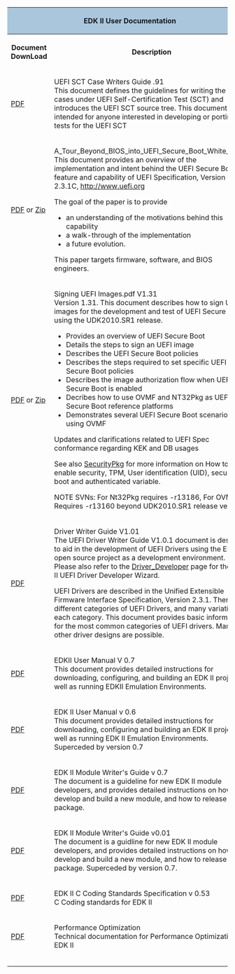
<div class="t_projects">
<table>
<tr><th colspan="4" style="background-color:#a9c6dd">EDK II User Documentation</th></tr>
<tr>
<th>Document DownLoad</th>
<th>Description</th>
</tr>

<tr>
    <td>
[https://sourceforge.net/projects/edk2/files/General%20Documentation/UEFI%20SCT%20Case%20Writers%20Guide_0_91.pdf/download  PDF ]
    </td>

    <td>
UEFI SCT Case Writers Guide .91 <br>
This document defines the guidelines for writing the test cases under UEFI Self-Certification Test (SCT) and introduces the UEFI SCT source tree. This document is intended for anyone interested in developing or porting tests for the UEFI SCT

    </td>
</tr>

<tr>
    <td>
[http://sourceforge.net/projects/edk2/files/General%20Documentation/A_Tour_Beyond_BIOS_into_UEFI_Secure_Boot_White_Paper.pdf/download PDF] or
[http://sourceforge.net/projects/edk2/files/General%20Documentation/A_Tour_Beyond_BIOS_into_UEFI_Secure_Boot_White_Paper.zip/download Zip]

    </td>

    <td>
A_Tour_Beyond_BIOS_into_UEFI_Secure_Boot_White_Paper <br>
This document provides an overview of the implementation and intent behind the UEFI Secure Boot feature and capability of UEFI Specification, Version 2.3.1C, http://www.uefi.org 

The goal of the paper is to provide
*	an understanding of the motivations behind this capability
*	a walk-through of the implementation 
*	a future evolution.

This paper targets firmware, software, and BIOS engineers. 
    </td>
</tr>
<tr>
    <td>
[http://sourceforge.net/projects/edk2/files/General%20Documentation/SigningUefiImages%20-v1dot31.pdf/download PDF ] or
[http://sourceforge.net/projects/edk2/files/General%20Documentation/SigningUefiImages%20-v1dot31.zip/download Zip]

    </td>

    <td>
Signing UEFI Images.pdf V1.31 <br>
Version 1.31. This document describes how to sign UEFI images for the development and test of UEFI Secure Boot using the UDK2010.SR1 release.

*	Provides an overview of UEFI Secure Boot 
*	Details the steps to sign an UEFI image 
*	Describes the UEFI Secure Boot policies 
*	Describes the steps required to set specific UEFI Secure Boot policies 
*	Describes the image authorization flow when UEFI Secure Boot is enabled
*	Decribes how to use OVMF and NT32Pkg as UEFI Secure Boot reference platforms
*	Demonstrates several UEFI Secure Boot scenarios using OVMF
Updates and clarifications related to UEFI Spec conformance regarding KEK and DB usages

See also [[SecurityPkg]] for more information on How to enable security, TPM, User identification (UID), secure boot and authenticated variable.

NOTE SVNs: For Nt32Pkg requires -r13186, For OVMF Requires -r13160 beyond UDK2010.SR1 release version

    </td>
</tr>

<tr>
    <td>
[https://sourceforge.net/projects/edk2/files/EDK%20II%20Releases/Driver_Developer/UEFI%20Driver_Writer_Guide_V1.0.1_120308.pdf/download PDF]
    </td>

    <td>
Driver Writer Guide V1.01 <br>
The UEFI Driver Writer Guide V1.0.1 document is designed to aid in the development of UEFI Drivers using the EDK II open source project as a development environment. Please also refer to the [[Driver_Developer]] page for the EDK II UEFI Driver Developer Wizard.

UEFI Drivers are described in the Unified Extensible Firmware Interface Specification, Version 2.3.1. There are different categories of UEFI Drivers, and many variations of each category. This document provides basic information for the most common categories of UEFI drivers. Many other driver designs are possible.
    </td>
</tr>

<tr>
    <td>
[https://sourceforge.net/projects/edk2/files/General%20Documentation/EDKII_UserManual_0_7.pdf/download PDF]
    </td>

    <td>
EDKII User Manual V 0.7 <br>
This document provides detailed instructions for downloading, configuring, and building an EDK II project as well as running EDKII Emulation Environments.
    </td>
</tr>
<tr>
    <td>
[https://sourceforge.net/projects/edk2/files/General%20Documentation/EDKII%20User%20Manual%20V0.60.pdf/download PDF ]
    </td>
    <td>
EDK II User Manual v 0.6<br>
This document provides detailed instructions for downloading, configuring and building an EDK II project as well as running EDK II Emulation Environments. Superceded by version 0.7

    </td>
</tr>
<tr>
    <td>
[https://sourceforge.net/projects/edk2/files/General%20Documentation/EDKII%20Module%20Writer_s%20Guide_0_7.pdf/download PDF ]
    </td>

    <td>
EDK II Module Writer's Guide v 0.7<br>
The document is a guideline for new EDK II module developers, and provides detailed instructions on how to develop and build a new module, and
how to release with a package.
    </td>
</tr>
<tr>
    <td>
[https://sourceforge.net/projects/edk2/files/General%20Documentation/EDK%20II%20Module%20Writer_s%20Guide_0_01.pdf/download PDF]
    </td>

    <td>
EDK II Module Writer's Guide v0.01<br>
The document is a guidline for new EDK II module developers, and provides detailed instructions on how to develop and build a new module, and
how to release with a package. Superceded by version 0.7.

    </td>
</tr>
<tr>
    <td>
[https://sourceforge.net/projects/edk2/files/General%20Documentation/EDK%20II%20C%20Coding%20Standards%20Specification.pdf/download PDF ]
    </td>

    <td>
EDK II C Coding Standards Specification v 0.53<br>
C Coding standards for EDK II
    </td>
</tr>
<tr>
    <td>
[http://sourceforge.net/projects/edk2/files/Technical%20Information/PerformanceOptimization_1_0.pdf/download  PDF]

    </td>

    <td>
Performance Optimization <br>
Technical documentation for Performance Optimization for EDK II
    </td>
</tr>
<tr>
    <td>

    </td>

    <td>

    </td>
</tr>
<tr>
    <td>

    </td>

    <td>

    </td>
</tr>
<tr>
    <td>

    </td>

    <td>

    </td>
</tr>

<tr></tr>

</table>
